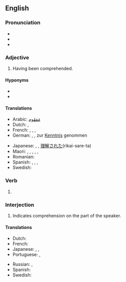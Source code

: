 ==English==

===Pronunciation===
* {{IPA|/ʌndəɹˈstʊd/|lang=en}}
* {{audio|en-us-understood.ogg|Audio (US)|lang=en}}
* {{rhymes|ʊd|lang=en}}

===Adjective===
{{en-adj}}

# Having been comprehended.

====Hyponyms====
* {{l|en|little-understood}}
* {{l|en|well-understood}}

====Translations====
{{trans-top|comprehended}}
* Arabic: [[ARchar|مَفهُوم]]
* Dutch: {{t+|nl|verstaan}}, {{t+|nl|begrepen}}
* French: {{t+|fr|compris|m}}, {{t+|fr|comprise|f}}, {{t+|fr|compris|m-p}}, {{t+|fr|comprises|f-p}}
* German: {{t+|de|verstanden}}, {{t+|de|begriffen}}, zur [[Kenntnis]] genommen
{{trans-mid}}
* Japanese: {{t|ja|分かった|tr=[[わかった]], wakatta}}, {{t+|ja|了解|tr=りょうかい, ryoukai}}, [[理解]][[され]][[た]](rikai-sare-ta)
* Maori: {{t|mi|aroā}}, {{t|mi|arowā}}, {{t|mi|whekori}}, {{t|mi|whēiro}}, {{t|mi|whēiroiro}}, {{t|mi|pūrangiaho}}
* Romanian: {{t+|ro|înțeles}}
* Spanish: {{t+|es|entendido|m}}, {{t+|es|entendida|f}}, {{t+|es|entendidos|m-p}}, {{t+|es|entendidas|f-p}}
* Swedish: {{t+|sv|förstått}}
{{trans-bottom}}

===Verb===
{{head|en|verb form}}

# {{en-past of|understand}}

<!-- Please, add translations only on the page for the base form of the verb, "understand" ====Translations====
* {{ttbc|Dutch}}: [[verstond]], [[verstonden]], [[begreep]], [[begrepen]]
* {{ttbc|German}}: [[verstanden]], [[begriffen]]
* {{ttbc|Spanish}}: [[entendí]], [[entendió]], [[entendiste]], [[entendimos]]
-->

===Interjection===
{{en-interj}}

# Indicates comprehension on the part of the speaker.

====Translations====
{{trans-top|indication of comprehension}}
* Dutch: {{t+|nl|begrepen}}
* French: {{t+|fr|compris}}
* Japanese: {{t|ja|分かった|tr=[[わかった]], wakatta}}, {{t+|ja|了解|tr=ryōkai|sc=Jpan}}, {{t|ja|分かりました|tr=wakarimashita}}
* Portuguese: {{t+|pt|entendido}}, {{t|pt|entendi}}
{{trans-mid}}
* Russian: {{t+|ru|понять|alt=понял}}, {{t+|ru|поня́тно}}
* Spanish: {{t+|es|entendido}}
* Swedish: {{t+|sv|uppfattat|n}}
{{trans-bottom}}
